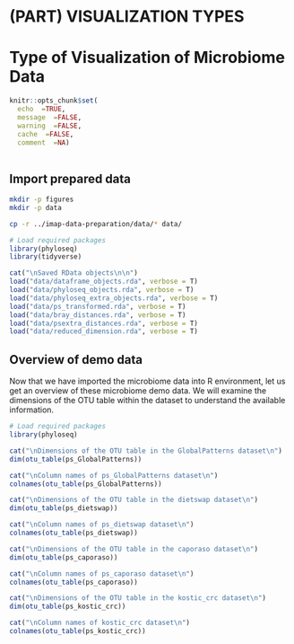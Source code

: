 # (PART) VISUALIZATION TYPES {-}

# Type of Visualization of Microbiome Data {#visual-types}

```r
knitr::opts_chunk$set(
  echo  =TRUE,
  message  =FALSE,
  warning  =FALSE,
  cache  =FALSE,
  comment  =NA)
  
```


## Import prepared data
```bash
mkdir -p figures
mkdir -p data

cp -r ../imap-data-preparation/data/* data/

```

```r
# Load required packages
library(phyloseq)
library(tidyverse)

cat("\nSaved RData objects\n\n")
load("data/dataframe_objects.rda", verbose = T)
load("data/phyloseq_objects.rda", verbose = T)
load("data/phyloseq_extra_objects.rda", verbose = T)
load("data/ps_transformed.rda", verbose = T)
load("data/bray_distances.rda", verbose = T)
load("data/psextra_distances.rda", verbose = T)
load("data/reduced_dimension.rda", verbose = T)

```

## Overview of demo data

Now that we have imported the microbiome data into R environment, let us get an overview of these microbiome demo data. We will examine the dimensions of the OTU table within the dataset to understand the available information.


```r
# Load required packages
library(phyloseq)

cat("\nDimensions of the OTU table in the GlobalPatterns dataset\n")
dim(otu_table(ps_GlobalPatterns))

cat("\nColumn names of ps_GlobalPatterns dataset\n")
colnames(otu_table(ps_GlobalPatterns))

cat("\nDimensions of the OTU table in the dietswap dataset\n") 
dim(otu_table(ps_dietswap))

cat("\nColumn names of ps_dietswap dataset\n")
colnames(otu_table(ps_dietswap))

cat("\nDimensions of the OTU table in the caporaso dataset\n") 
dim(otu_table(ps_caporaso))

cat("\nColumn names of ps_caporaso dataset\n") 
colnames(otu_table(ps_caporaso))

cat("\nDimensions of the OTU table in the kostic_crc dataset\n") 
dim(otu_table(ps_kostic_crc))

cat("\nColumn names of kostic_crc dataset\n") 
colnames(otu_table(ps_kostic_crc))

```



